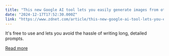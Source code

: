 ```yaml
---
title: "This new Google AI tool lets you easily generate images from other photos - no prompt required"
date: "2024-12-17T17:52:30.000Z"
link: "https://www.zdnet.com/article/this-new-google-ai-tool-lets-you-easily-generate-images-from-other-photos-no-prompt-required/"
---
```


It's free to use and lets you avoid the hassle of writing long, detailed prompts.

[Read more](https://www.zdnet.com/article/this-new-google-ai-tool-lets-you-easily-generate-images-from-other-photos-no-prompt-required/)
